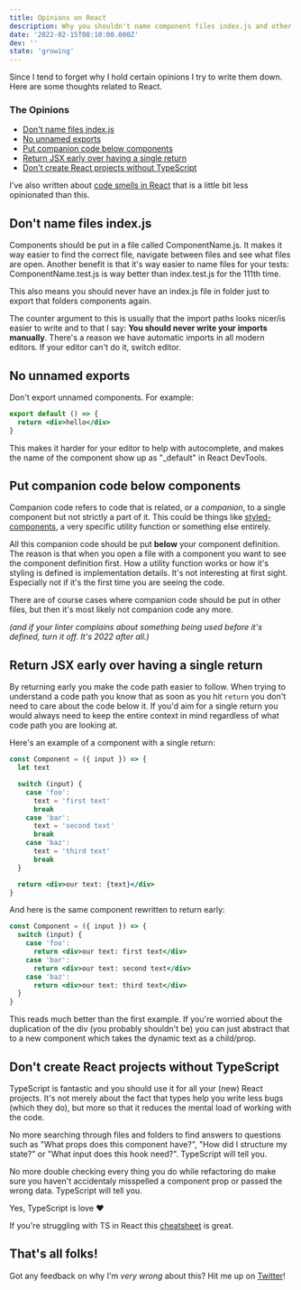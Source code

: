 ```yaml
---
title: Opinions on React
description: Why you shouldn't name component files index.js and other opinions on React.
date: '2022-02-15T08:10:00.000Z'
dev: ''
state: 'growing'
---
```


Since I tend to forget why I hold certain opinions I try to write them down. Here are some thoughts related to React.

### The Opinions

- [Don't name files index.js](#indexjs)
- [No unnamed exports](#unnamed-exports)
- [Put companion code below components](#companion-code)
- [Return JSX early over having a single return](#return-early)
- [Don't create React projects without TypeScript](#typescript)

<Callout>

I've also written about [code smells in React](/react-component-code-smells) that is a little bit less opinionated than this.

</Callout>

## <a id="indexjs"></a> Don't name files index.js

Components should be put in a file called ComponentName.js. It makes it way easier to find the correct file, navigate between files and see what files are open. Another benefit is that it's way easier to name files for your tests: ComponentName.test.js is way better than index.test.js for the 111th time.

This also means you should never have an index.js file in folder just to export that folders components again.

The counter argument to this is usually that the import paths looks nicer/is easier to write and to that I say: **You should never write your imports manually**. There's a reason we have automatic imports in all modern editors. If your editor can't do it, switch editor.

## <a id="unnamed-exports"></a> No unnamed exports

Don't export unnamed components. For example:

```jsx
export default () => {
  return <div>hello</div>
}
```

This makes it harder for your editor to help with autocomplete, and makes the name of the component show up as "\_default" in React DevTools.

## <a id="companion-code"></a> Put companion code below components

Companion code refers to code that is related, or a _companion_, to a single component but not strictly a part of it. This could be things like [styled-components](https://styled-components.com), a very specific utility function or something else entirely.

All this companion code should be put **below** your component definition. The reason is that when you open a file with a component you want to see the component definition first. How a utility function works or how it's styling is defined is implementation details. It's not interesting at first sight. Especially not if it's the first time you are seeing the code.

There are of course cases where companion code should be put in other files, but then it's most likely not companion code any more.

_(and if your linter complains about something being used before it's defined, turn it off. It's 2022 after all.)_

## <a id="return-early"></a> Return JSX early over having a single return

By returning early you make the code path easier to follow. When trying to understand a code path you know that as soon as you hit `return` you don't need to care about the code below it. If you'd aim for a single return you would always need to keep the entire context in mind regardless of what code path you are looking at.

Here's an example of a component with a single return:

```jsx
const Component = ({ input }) => {
  let text

  switch (input) {
    case 'foo':
      text = 'first text'
      break
    case 'bar':
      text = 'second text'
      break
    case 'baz':
      text = 'third text'
      break
  }

  return <div>our text: {text}</div>
}
```

And here is the same component rewritten to return early:

```jsx
const Component = ({ input }) => {
  switch (input) {
    case 'foo':
      return <div>our text: first text</div>
    case 'bar':
      return <div>our text: second text</div>
    case 'baz':
      return <div>our text: third text</div>
  }
}
```

This reads much better than the first example. If you're worried about the duplication of the div (you probably shouldn't be) you can just abstract that to a new component which takes the dynamic text as a child/prop.

## <a id="typescript"></a> Don't create React projects without TypeScript

TypeScript is fantastic and you should use it for all your (new) React projects. It's not merely about the fact that types help you write less bugs (which they do), but more so that it reduces the mental load of working with the code.

No more searching through files and folders to find answers to questions such as "What props does this component have?", "How did I structure my state?" or "What input does this hook need?". TypeScript will tell you.

No more double checking every thing you do while refactoring do make sure you haven't accidentaly misspelled a component prop or passed the wrong data. TypeScript will tell you.

Yes, TypeScript is love ❤️

If you're struggling with TS in React this [cheatsheet](https://github.com/typescript-cheatsheets/react) is great.

## That's all folks!

Got any feedback on why I'm _very wrong_ about this? Hit me up on [Twitter](https://twitter.com/awnton)!
